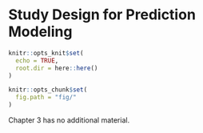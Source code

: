 # Study Design for Prediction Modeling {#design}

```r
knitr::opts_knit$set(
  echo = TRUE,
  root.dir = here::here()
)

knitr::opts_chunk$set(
  fig.path = "fig/"
)
```

Chapter 3 has no additional material.
